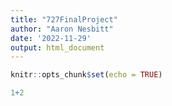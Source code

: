 ```yaml
---
title: "727FinalProject"
author: "Aaron Nesbitt"
date: '2022-11-29'
output: html_document
---
```

```r
knitr::opts_chunk$set(echo = TRUE)
```

```r
1+2
```

